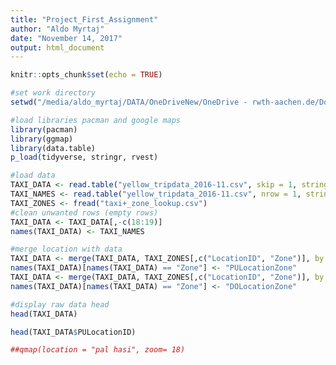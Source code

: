 ```yaml
---
title: "Project_First_Assignment"
author: "Aldo Myrtaj"
date: "November 14, 2017"
output: html_document
---
```


```r
knitr::opts_chunk$set(echo = TRUE)
```

```r

#set work directory
setwd("/media/aldo_myrtaj/DATA/OneDriveNew/OneDrive - rwth-aachen.de/Documents/RWTH/3rd_Semester/ws17/Data Visualisation and Analytics/RStudioDirectory/Project")

#load libraries pacman and google maps
library(pacman)
library(ggmap)
library(data.table)
p_load(tidyverse, stringr, rvest)

#load data
TAXI_DATA <- read.table("yellow_tripdata_2016-11.csv", skip = 1, stringsAsFactors = FALSE, sep = ",")
TAXI_NAMES <- read.table("yellow_tripdata_2016-11.csv", nrow = 1, stringsAsFactors = FALSE, sep = ",")
TAXI_ZONES <- fread("taxi+_zone_lookup.csv")
#clean unwanted rows (empty rows)
TAXI_DATA <- TAXI_DATA[,-c(18:19)]
names(TAXI_DATA) <- TAXI_NAMES

#merge location with data
TAXI_DATA <- merge(TAXI_DATA, TAXI_ZONES[,c("LocationID", "Zone")], by.x="PULocationID", by.y="LocationID", all.x= TRUE)
names(TAXI_DATA)[names(TAXI_DATA) == "Zone"] <- "PULocationZone"
TAXI_DATA <- merge(TAXI_DATA, TAXI_ZONES[,c("LocationID", "Zone")], by.x="DOLocationID", by.y="LocationID", all.x= TRUE)
names(TAXI_DATA)[names(TAXI_DATA) == "Zone"] <- "DOLocationZone"

#display raw data head
head(TAXI_DATA)

head(TAXI_DATA$PULocationID)

##qmap(location = "pal hasi", zoom= 18)
```